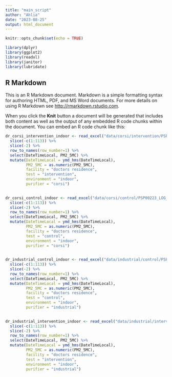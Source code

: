 ```yaml
---
title: "main_script"
author: "Ahlia"
date: "2023-08-25"
output: html_document
---
```


```r
knitr::opts_chunk$set(echo = TRUE)

library(dplyr)
library(ggplot2)
library(readxl)
library(janitor)
library(lubridate)
```

## R Markdown

This is an R Markdown document. Markdown is a simple formatting syntax for authoring HTML, PDF, and MS Word documents. For more details on using R Markdown see <http://rmarkdown.rstudio.com>.

When you click the **Knit** button a document will be generated that includes both content as well as the output of any embedded R code chunks within the document. You can embed an R code chunk like this:

```r
dr_corsi_intervention_indoor <- read_excel("data/corsi/intervention/PSP00223_LOG_2023-07-04T18_46_33UTC_04_07_corsi_____----------.xls") %>%
  slice(-c(1:113)) %>%
  slice(-2) %>%
  row_to_names(row_number=1) %>%
  select(DateTimeLocal, PM2_5MC) %>%
  mutate(DateTimeLocal = ymd_hms(DateTimeLocal),
         PM2_5MC = as.numeric(PM2_5MC),
         facility = "doctors residence",
         test = "intervention",
         environment = "indoor",
         purifier = "corsi")
         
```
```r
dr_corsi_control_indoor <- read_excel("data/corsi/control/PSP00223_LOG_2023-07-04T15_24_07UTC_04_07_no_indoor_----------.xls") %>%
  slice(-c(1:113)) %>%
  slice(-2) %>%
  row_to_names(row_number=1) %>%
  select(DateTimeLocal, PM2_5MC) %>%
  mutate(DateTimeLocal = ymd_hms(DateTimeLocal),
         PM2_5MC = as.numeric(PM2_5MC),
         facility = "doctors residence",
         test = "control",
         environment = "indoor",
         purifier = "corsi")
         

```
```r
dr_industrial_control_indoor <- read_excel("data/industrial/control/PSP00223_LOG_2023-06-26T16_14_40UTC_---------------_----------.xls") %>%
  slice(-c(1:113)) %>%
  slice(-2) %>%
  row_to_names(row_number=1) %>%
  select(DateTimeLocal, PM2_5MC) %>%
  mutate(DateTimeLocal = ymd_hms(DateTimeLocal),
         PM2_5MC = as.numeric(PM2_5MC),
         facility = "doctors residence",
         test = "control",
         environment = "indoor",
         purifier = "industrial")
         

```
```r
dr_industrial_intervention_indoor <- read_excel("data/industrial/intervention/PSP00223_LOG_2023-06-26T20_21_20UTC_indoor_industri excel.xls") %>%
  slice(-c(1:113)) %>%
  slice(-2) %>%
  row_to_names(row_number=1) %>%
  select(DateTimeLocal, PM2_5MC) %>%
  mutate(DateTimeLocal = ymd_hms(DateTimeLocal),
         PM2_5MC = as.numeric(PM2_5MC),
         facility = "doctors residence",
         test = "intervention",
         environment = "indoor",
         purifier = "industrial")
         

```

